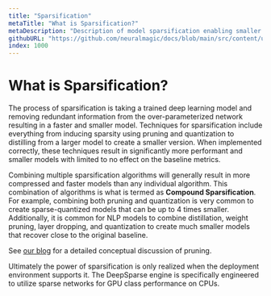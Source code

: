```yaml
---
title: "Sparsification"
metaTitle: "What is Sparsification?"
metaDescription: "Description of model sparsification enabling smaller and more performant neural networks in deep learning"
githubURL: "https://github.com/neuralmagic/docs/blob/main/src/content/user-guide/sparsification.mdx"
index: 1000
---
```


# What is Sparsification?

The process of sparsification is taking a trained deep learning model and removing redundant information from the over-parameterized network resulting in a faster and smaller model.
Techniques for sparsification include everything from inducing sparsity using pruning and quantization to distilling from a larger model to create a smaller version.
When implemented correctly, these techniques result in significantly more performant and smaller models with limited to no effect on the baseline metrics.

Combining multiple sparsification algorithms will generally result in more compressed and faster models than any individual algorithm.
This combination of algorithms is what is termed as **Compound Sparsification**.
For example, combining both pruning and quantization is very common to create sparse-quantized models that can be up to 4 times smaller.
Additionally, it is common for NLP models to combine distillation, weight pruning, layer dropping, and quantization to create much smaller models that recover close to the original baseline.

See [our blog](https://neuralmagic.com/blog/pruning-overview/) for a detailed conceptual discussion of pruning.
 
Ultimately the power of sparsification is only realized when the deployment environment supports it.
The DeepSparse engine is specifically engineered to utilize sparse networks for GPU class performance on CPUs.
